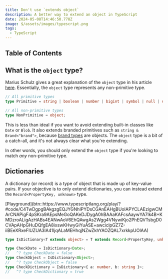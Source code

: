 ```yaml
---
title: Don't use `extends object`
description: A better way to extend an object in TypeScript
date: 2024-05-08T14:46:50.778Z
image: $/assets/images/typescript.png
tags:
  - TypeScript
---
```


## Table of Contents

## What is the `object` type?

Marius Schulz gives a great explanation of the `object` type in his article [here](https://mariusschulz.com/blog/the-object-type-in-typescript). Essentially, the `object` type represents any non-primitive type.

```ts
// All primitive types
type Primitive = string | boolean | number | bigint | symbol | null | undefined;

// All non-primitive types
type NonPrimitive = object;
```

This is less than ideal if you want to avoid extending built-in classes like `Date` or `Blob`. It also extends branded primitives such as `string & Brand<"brand">`, because [brand types](https://egghead.io/blog/using-branded-types-in-typescript) are objects. The `object` type is a bit of a catch-all, and it's not always clear what you're extending.

In other words, you should only extend the `object` type if you're looking to match *any* non-primitive type.

## Dictionaries

A dictionary (or record) is a type of object that is made up of key-value pairs. If your objective is to only extend dictionaries, you can instead extend the `Record<PropertyKey, unknown>` type.

<div class="button-row">
  [Playground](btn::https://www.typescriptlang.org/play/?#code/C4TwDgpgBAkgzgEQJYGNhIPYDsCGAnEAHgBUoIAPYCLAEzigwCMArCNAPigF4pSKra9AEpsMeGoQAKeDJDygA0hBAAaKAFcsAaywYA7lk4B+KMDzroALigAzHABs4EANwAoV6EhQAwgAs2Wgg4VNywiKjo2PhEQVTsbgD0CVApAHpGHuDQfgEA8ixswKHwyGiYuASE+awciclpGZ7Z-iiBEeXRxeFlUZUA3lA41ljqALaMEHhqjNZwZkhYAOZQAL7xrkkpUOlAA)
</div>

```ts
type IsDictionary<T extends object> = T extends Record<PropertyKey, unknown> ? true : false;

type CheckDate = IsDictionary<Date>;
//   ^? type CheckDate = false
type CheckObject = IsDictionary<Object>;
//   ^? type CheckObject = false
type CheckDictionary = IsDictionary<{ a: number, b: string }>;
//   ^? type CheckDictionary = true
```